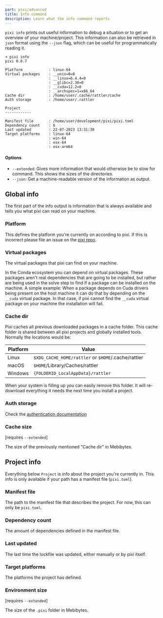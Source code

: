 ```yaml
---
part: pixi/advanced
title: Info command
description: Learn what the info command reports
---
```


`pixi info` prints out useful information to debug a situation or to get an overview of your machine/project.
This information can also be retrieved in `json` format using the `--json` flag, which can be useful for programmatically reading it.

```title="Running pixi info in the pixi repo"
➜ pixi info
pixi 0.0.7

Platform            : linux-64
Virtual packages    : __unix=0=0
                    : __linux=6.4.4=0
                    : __glibc=2.36=0
                    : __cuda=12.2=0
                    : __archspec=1=x86_64
Cache dir           : /home/user/.cache/rattler/cache
Auth storage        : /home/user/.rattler

Project
------------

Manifest file       : /home/user/development/pixi/pixi.toml
Dependency count    : 6
Last updated        : 22-07-2023 13:31:30
Target platforms    : linux-64
                    : win-64
                    : osx-64
                    : osx-arm64
```

#### Options

- `--extended`: Gives more information that would otherwise be to slow for command.
  This shows the sizes of the directories.
- `--json`: Get a machine-readable version of the information as output.

## Global info

The first part of the info output is information that is always available and tells you what pixi can read on your machine.

### Platform

This defines the platform you're currently on according to pixi.
If this is incorrect please file an issue on the [pixi repo](https://github.com/prefix-dev/pixi).

### Virtual packages

The virtual packages that pixi can find on your machine.

In the Conda ecosystem you can depend on virtual packages.
These packages aren't real dependencies that are going to be installed, but rather are being used in the solve step to find if a package can be installed on the machine.
A simple example: When a package depends on Cuda drivers being present on the host machine it can do that by depending on the `__cuda` virtual package.
In that case, if pixi cannot find the `__cuda` virtual package on your machine the installation will fail.

### Cache dir

Pixi caches all previous downloaded packages in a cache folder.
This cache folder is shared between all pixi projects and globally installed tools.
Normally the locations would be:

| Platform | Value                                               |
|----------|-----------------------------------------------------|
| Linux    | `$XDG_CACHE_HOME/rattler` or `$HOME`/.cache/rattler |
| macOS    | `$HOME`/Library/Caches/rattler                      |
| Windows  | `{FOLDERID_LocalAppData}/rattler`                   |

When your system is filling up you can easily remove this folder.
It will re-download everything it needs the next time you install a project.

### Auth storage

Check the [authentication documentation](./../authentication)

### Cache size

[requires `--extended`]

The size of the previously mentioned "Cache dir" in Mebibytes.

## Project info

Everything below `Project` is info about the project you're currently in.
This info is only available if your path has a manifest file (`pixi.toml`).

### Manifest file

The path to the manifest file that describes the project.
For now, this can only be `pixi.toml`.

### Dependency count

The amount of dependencies defined in the manifest file.

### Last updated

The last time the lockfile was updated, either manually or by pixi itself.

### Target platforms

The platforms the project has defined.

### Environment size

[requires `--extended`]

The size of the `.pixi` folder in Mebibytes.
